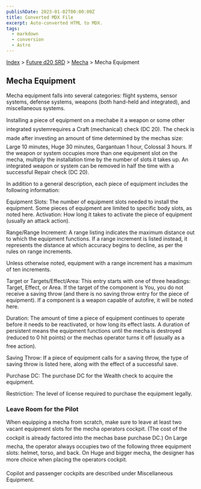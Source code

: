 ```yaml
---
publishDate: 2023-01-02T00:00:00Z
title: Converted MDX File
excerpt: Auto-converted HTML to MDX.
tags:
  - markdown
  - conversion
  - Astro
---
```






[Index](-index) > [Future d20 SRD](future-d20-srd-index) > [Mecha](future-d20-srd-mecha-index) > Mecha Equipment




## Mecha Equipment


Mecha equipment falls into several categories: flight systems, sensor systems, defense systems, weapons (both hand-held and integrated), and miscellaneous systems.


Installing a piece of equipment on a mechabe it a weapon or some other integrated systemrequires a Craft (mechanical) check (DC 20). The check is made after investing an amount of time determined by the mechas size: Large 10 minutes, Huge 30 minutes, Gargantuan 1 hour, Colossal 3 hours. If the weapon or system occupies more than one equipment slot on the mecha, multiply the installation time by the number of slots it takes up. An integrated weapon or system can be removed in half the time with a successful Repair check (DC 20).


In addition to a general description, each piece of equipment includes the following information:


Equipment Slots: The number of equipment slots needed to install the equipment. Some pieces of equipment are limited to specific body slots, as noted here.
Activation: How long it takes to activate the piece of equipment (usually an attack action).


Range/Range Increment: A range listing indicates the maximum distance out to which the equipment functions. If a range increment is listed instead, it represents the distance at which accuracy begins to decline, as per the rules on range increments.


Unless otherwise noted, equipment with a range increment has a maximum of ten increments.


Target or Targets/Effect/Area: This entry starts with one of three headings: Target, Effect, or Area. If the target of the component is You, you do not receive a saving throw (and there is no saving throw entry for the piece of equipment). If a component is a weapon capable of autofire, it will be noted here.


Duration: The amount of time a piece of equipment continues to operate before it needs to be reactivated, or how long its effect lasts. A duration of persistent means the equipment functions until the mecha is destroyed (reduced to 0 hit points) or the mechas operator turns it off (usually as a free action).


Saving Throw: If a piece of equipment calls for a saving throw, the type of saving throw is listed here, along with the effect of a successful save.


Purchase DC: The purchase DC for the Wealth check to acquire the equipment.


Restriction: The level of license required to purchase the equipment legally.


### Leave Room for the Pilot


When equipping a mecha from scratch, make sure to leave at least two vacant equipment slots for the mecha operators cockpit. (The cost of the cockpit is already factored into the mechas base purchase DC.) On Large mecha, the operator always occupies two of the following three equipment slots: helmet, torso, and
back. On Huge and bigger mecha, the designer has more choice when placing the operators cockpit.


Copilot and passenger cockpits are described under Miscellaneous Equipment.



